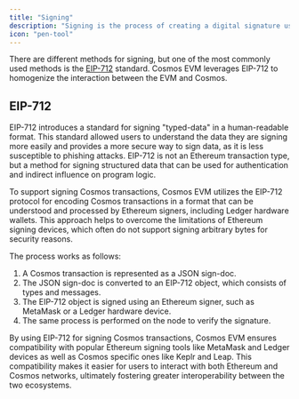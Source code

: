 ```yaml
---
title: "Signing"
description: "Signing is the process of creating a digital signature using a private key to verify a transaction on a blockchain. The signature is created using a specific cryptographic algorithm that ensures the authenticity and integrity of the transaction using methods like wallets and the CLI."
icon: "pen-tool"
---
```


There are different methods for signing, but one of the most commonly used methods is the [EIP-712](https://eips.ethereum.org/EIPS/eip-712) standard. Cosmos EVM leverages EIP-712 to homogenize the interaction between the EVM and Cosmos.

## EIP-712[​](#eip-712 "Direct link to EIP-712")

EIP-712 introduces a standard for signing "typed-data" in a human-readable format. This standard allowed users to understand the data they are signing more easily and provides a more secure way to sign data, as it is less susceptible to phishing attacks. EIP-712 is not an Ethereum transaction type, but a method for signing structured data that can be used for authentication and indirect influence on program logic.

To support signing Cosmos transactions, Cosmos EVM utilizes the EIP-712 protocol for encoding Cosmos transactions in a format that can be understood and processed by Ethereum signers, including Ledger hardware wallets. This approach helps to overcome the limitations of Ethereum signing devices, which often do not support signing arbitrary bytes for security reasons.

The process works as follows:

1. A Cosmos transaction is represented as a JSON sign-doc.
2. The JSON sign-doc is converted to an EIP-712 object, which consists of types and messages.
3. The EIP-712 object is signed using an Ethereum signer, such as MetaMask or a Ledger hardware device.
4. The same process is performed on the node to verify the signature.

By using EIP-712 for signing Cosmos transactions, Cosmos EVM ensures compatibility with popular Ethereum signing tools like MetaMask and Ledger devices as well as Cosmos specific ones like Keplr and Leap. This compatibility makes it easier for users to interact with both Ethereum and Cosmos networks, ultimately fostering greater interoperability between the two ecosystems.

